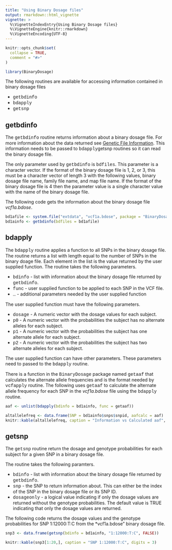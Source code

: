 ```yaml
---
title: "Using Binary Dosage files"
output: rmarkdown::html_vignette
vignette: >
  %\VignetteIndexEntry{Using Binary Dosage files}
  %\VignetteEngine{knitr::rmarkdown}
  %\VignetteEncoding{UTF-8}
---
```


```r
knitr::opts_chunk$set(
  collapse = TRUE,
  comment = "#>"
)
```

```r
library(BinaryDosage)
```
The following routines are available for accessing information contained in binary dosage files

- <span style="font-family:Courier">getbdinfo</span>
- <span style="font-family:Courier">bdapply</span>
- <span style="font-family:Courier">getsnp</span>

## getbdinfo

The <span style="font-family:Courier">getbdinfo</span> routine returns information about a binary dosage file. For more information about the data returned see [Genetic File Information](geneticfileinfo.html). This information needs to be passed to <span style="font-family:Courier">bdapply</span and <span style="font-family:Courier">getsnp</span> routines so it can read the binary dosage file.

The only parameter used by <span style="font-family:Courier">getbdinfo</span> is <span style="font-family:Courier">bdfiles</span>. This parameter is a character vector. If the format of the binary dosage file is 1, 2, or 3, this must be a character vector of length 3 with the following values, binary dosage file name, family file name, and map file name. If the format of the binary dosage file is 4 then the parameter value is a single character value with the name of the binary dosage file.

The following code gets the information about the binary dosage file *vcf1a.bdose*.

``` r
bd1afile <- system.file("extdata", "vcf1a.bdose", package = "BinaryDosage")
bd1ainfo <- getbdinfo(bdfiles = bd1afile)
```

## bdapply

The <span style="font-family:Courier">bdapply</span> routine applies a function to all SNPs in the binary dosage file. The routine returns a list with length equal to the number of SNPs in the binary doage file. Each element in the list is the value returned by the user supplied function. The routine takes the following parameters.

- <span style="font-family:Courier">bdinfo</span> - list with information about the binary dosage file returned by <span style="font-family:Courier">getbdinfo</span>.
- <span style="font-family:Courier">func</span> - user supplied function to be applied to each SNP in the VCF file.
- <span style="font-family:Courier">...</span> - additional parameters needed by the user supplied function

The user supplied function must have the following parameters.

- <span style="font-family:Courier">dosage</span> - A numeric vector with the dosage values for each subject.
- <span style="font-family:Courier">p0</span> - A numeric vector with the probabilities the subject has no alternate alleles for each subject.
- <span style="font-family:Courier">p1</span> - A numeric vector with the probabilities the subject has one alternate allele for each subject.
- <span style="font-family:Courier">p2</span> - A numeric vector with the probabilities the subject has two alternate alleles for each subject.

The user supplied function can have other parameters. These parameters need to passed to the <span style="font-family:Courier">bdapply</span> routine.

There is a function in the <span style="font-family:Courier">BinaryDosage</span> package named <span style="font-family:Courier">getaaf</span> that calculates the alternate allele frequencies and is the format needed by <span style="font-family:Courier">vcfapply</span> routine. The following uses <span style="font-family:Courier">getaaf</span> to calculate the alternate allele frequency for each SNP in the *vcf1a.bdose* file using the <span style="font-family:Courier">bdapply</span> routine.

``` r
aaf <- unlist(bdapply(bdinfo = bd1ainfo, func = getaaf))

altallelefreq <- data.frame(SNP = bd1ainfo$snps$snpid, aafcalc = aaf)
knitr::kable(altallelefreq, caption = "Information vs Calculated aaf", digits = 3)
```

## getsnp

The <span style="font-family:Courier">getsnp</span> routine return the dosage and genotype probabilities for each subject for a given SNP in a binary dosage file.

The routine takes the following paramters.

- <span style="font-family:Courier">bdinfo</span> - list with information about the binary dosage file returned by <span style="font-family:Courier">getbdinfo</span>.
- <span style="font-family:Courier">snp</span> - the SNP to return information about. This can either be the index of the SNP in the binary dosage file or its SNP ID.
- <span style="font-family:Courier">dosageonly</span> - a logical value indicating if only the dosage values are returned without the genotype probabilities. The default value is TRUE indicating that only the dosage values are returned.

The following code returns the dosage values and the genotype probabilities for SNP 1:12000:T:C from the *vcf1a.bdose"
binary dosage file.

``` r
snp3 <- data.frame(getsnp(bdinfo = bd1ainfo, "1:12000:T:C", FALSE))

knitr::kable(snp3[1:20,], caption = "SNP 1:12000:T:C", digits = 3)
```
